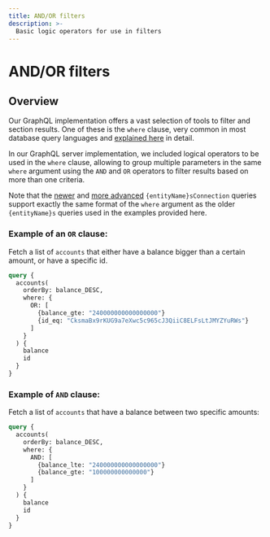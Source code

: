 ```yaml
---
title: AND/OR filters
description: >-
  Basic logic operators for use in filters
---
```


# AND/OR filters

## Overview

Our GraphQL implementation offers a vast selection of tools to filter and section results. One of these is the `where` clause, very common in most database query languages and [explained here](/sdk/reference/openreader-server/api/queries/#filter-query-results--search-queries) in detail.

In our GraphQL server implementation, we included logical operators to be used in the `where` clause, allowing to group multiple parameters in the same `where` argument using the `AND` and `OR` operators to filter results based on more than one criteria.

Note that the [newer](/sdk/reference/openreader-server/overview/#supported-queries) and [more advanced](/sdk/reference/openreader-server/api/paginate-query-results) `{entityName}sConnection` queries support exactly the same format of the `where` argument as the older `{entityName}s` queries used in the examples provided here.

### Example of an `OR` clause:

Fetch a list of `accounts` that either have a balance bigger than a certain amount, or have a specific id.

```graphql
query {
  accounts(
    orderBy: balance_DESC, 
    where: {
      OR: [
        {balance_gte: "240000000000000000"}
        {id_eq: "CksmaBx9rKUG9a7eXwc5c965cJ3QiiC8ELFsLtJMYZYuRWs"}
      ]
    }
  ) {
    balance
    id
  }
}

```

### Example of `AND` clause:

Fetch a list of `accounts` that have a balance between two specific amounts:

```graphql
query {
  accounts(
    orderBy: balance_DESC, 
    where: {
      AND: [
        {balance_lte: "240000000000000000"}
        {balance_gte: "100000000000000"}
      ]
    }
  ) {
    balance
    id
  }
}

```
